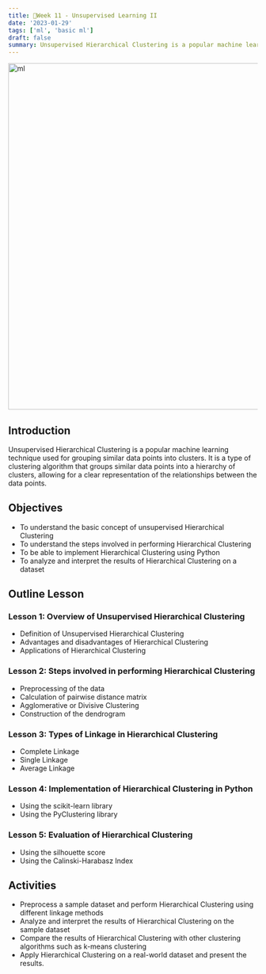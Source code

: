 ```yaml
---
title: 📘Week 11 - Unsupervised Learning II
date: '2023-01-29'
tags: ['ml', 'basic ml']
draft: false
summary: Unsupervised Hierarchical Clustering is a popular machine learning technique used for grouping similar data points into clusters.
---
```


<div className="grid place-items-center">
  <img
    className="inline rounded-lg"
    src="https://i.pinimg.com/originals/c3/2a/9c/c32a9c330e742d3e7eec31695d7059d5.gif"
    alt="ml"
    width="700"
    height="700"
  />
</div>

## Introduction
Unsupervised Hierarchical Clustering is a popular machine learning technique used for grouping similar data points into clusters. It is a type of clustering algorithm that groups similar data points into a hierarchy of clusters, allowing for a clear representation of the relationships between the data points.

## Objectives
- To understand the basic concept of unsupervised Hierarchical Clustering
- To understand the steps involved in performing Hierarchical Clustering
- To be able to implement Hierarchical Clustering using Python
- To analyze and interpret the results of Hierarchical Clustering on a dataset

## Outline Lesson
### Lesson 1: Overview of Unsupervised Hierarchical Clustering
- Definition of Unsupervised Hierarchical Clustering
- Advantages and disadvantages of Hierarchical Clustering
- Applications of Hierarchical Clustering

### Lesson 2: Steps involved in performing Hierarchical Clustering
- Preprocessing of the data
- Calculation of pairwise distance matrix
- Agglomerative or Divisive Clustering
- Construction of the dendrogram

### Lesson 3: Types of Linkage in Hierarchical Clustering
- Complete Linkage
- Single Linkage
- Average Linkage

### Lesson 4: Implementation of Hierarchical Clustering in Python
- Using the scikit-learn library
- Using the PyClustering library

### Lesson 5: Evaluation of Hierarchical Clustering
- Using the silhouette score
- Using the Calinski-Harabasz Index

## Activities
- Preprocess a sample dataset and perform Hierarchical Clustering using different linkage methods
- Analyze and interpret the results of Hierarchical Clustering on the sample dataset
- Compare the results of Hierarchical Clustering with other clustering algorithms such as k-means clustering
- Apply Hierarchical Clustering on a real-world dataset and present the results.
